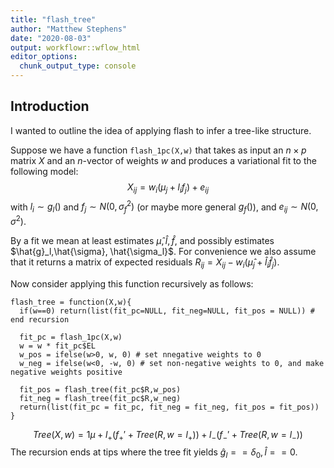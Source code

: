 ```yaml
---
title: "flash_tree"
author: "Matthew Stephens"
date: "2020-08-03"
output: workflowr::wflow_html
editor_options:
  chunk_output_type: console
---
```


## Introduction

I wanted to outline the idea of applying flash to infer a tree-like structure.


Suppose we have a function
`flash_1pc(X,w)` that takes as input an $n \times p$ matrix $X$ and 
an $n$-vector of weights $w$ and produces a variational fit to the following model:
$$X_{ij} = w_i(\mu_j + l_i f_j) + e_{ij}$$
with $l_i \sim g_l()$ and $f_j \sim N(0,\sigma^2_f)$ (or maybe more general $g_f()$), and $e_{ij} \sim N(0,\sigma^2)$.


By a fit we mean at least estimates $\hat{\mu},\hat{l},\hat{f}$, and possibly estimates $\hat{g}_l,\hat{\sigma}, \hat{\sigma_l}$. 
For convenience we also assume that it returns a matrix of expected residuals $R_{ij} = X_{ij}-w_i(\hat{\mu}_j+\hat{l}_i \hat{f}_j)$.

Now  consider applying this function recursively as follows:
```
flash_tree = function(X,w){
  if(w==0) return(list(fit_pc=NULL, fit_neg=NULL, fit_pos = NULL)) # end recursion
  
  fit_pc = flash_1pc(X,w)
  w = w * fit_pc$EL
  w_pos = ifelse(w>0, w, 0) # set nnegative weights to 0
  w_neg = ifelse(w<0, -w, 0) # set non-negative weights to 0, and make negative weights positive
  
  fit_pos = flash_tree(fit_pc$R,w_pos)
  fit_neg = flash_tree(fit_pc$R,w_neg)
  return(list(fit_pc = fit_pc, fit_neg = fit_neg, fit_pos = fit_pos))
}
```

$$Tree(X,w) = 1\mu + l_+ (f_+' + Tree(R, w=l_+)) + l_- (f_-' + Tree(R, w=l_-))$$
The recursion ends at tips where the tree fit yields $\hat{g}_l==\delta_0,\hat{l}==0$.


